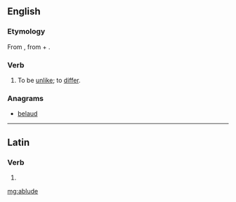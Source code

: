 ==English==

===Etymology===
From {{etyl|la|en}} {{term|abludo|ablūdō|differ from|lang=la}}, from {{term|ab||from|lang=la}} + {{term|ludo|lūdō|play; trick|lang=la}}.

===Verb===
{{en-verb|ablud|es}}

# {{obsolete}} To be [[unlike]]; to [[differ]].
#: {{rfquotek|Bishop Hall}}

===Anagrams===
* [[belaud#English|belaud]]

----

==Latin==

===Verb===
{{la-verb-form|ablūde}}

# {{conjugation of|abludo|ablūdō|2|s|pres|act|imp|lang=la}}

[[mg:ablude]]